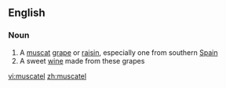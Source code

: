 ==English==

===Noun===
{{en-noun}}

# A [[muscat]] [[grape]] or [[raisin]], especially one from southern [[Spain]]
# A sweet [[wine]] made from these grapes

{{anagrams:en/acelmstu}}
[[vi:muscatel]]
[[zh:muscatel]]